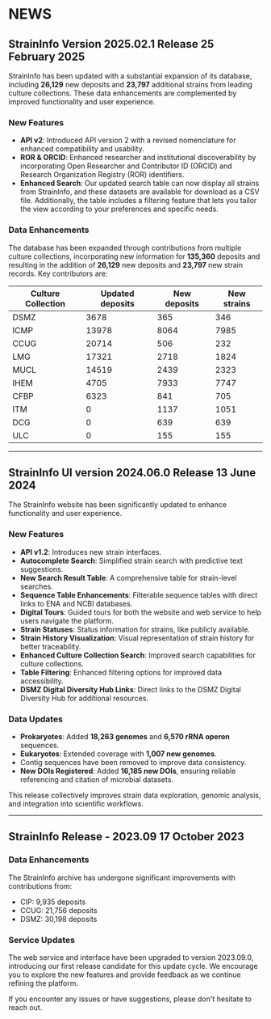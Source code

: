 
<Container>

# NEWS

## StrainInfo Version 2025.02.1 Release <date>25 February 2025</date>

StrainInfo has been updated with a substantial expansion of its database,
including **26,129** new deposits and **23,797** additional strains from leading
culture collections. These data enhancements are complemented by improved functionality
and user experience.

### New Features

- **API v2**: Introduced API version 2 with a revised nomenclature for enhanced
  compatibility and usability.
- **ROR & ORCID**: Enhanced researcher and institutional discoverability by
  incorporating Open Researcher and Contributor ID (ORCID)
  and Research Organization Registry (ROR) identifiers.
- **Enhanced Search**: Our updated search table can now display all strains from StrainInfo,
  and these datasets are available for download as a CSV file.
  Additionally, the table includes a filtering feature that lets you tailor
  the view according to your preferences and specific needs.

### Data Enhancements

The database has been expanded through contributions from multiple culture collections,
incorporating new information for **135,360** deposits and
resulting in the addition of **26,129** new deposits
and **23,797** new strain records. Key contributors are:

| Culture Collection | Updated deposits | New deposits | New strains |
| ------------------ | ---------------- | ------------ | ----------- |
| DSMZ               | 3678             | 365          | 346         |
| ICMP               | 13978            | 8064         | 7985        |
| CCUG               | 20714            | 506          | 232         |
| LMG                | 17321            | 2718         | 1824        |
| MUCL               | 14519            | 2439         | 2323        |
| IHEM               | 4705             | 7933         | 7747        |
| CFBP               | 6323             | 841          | 705         |
| ITM                | 0                | 1137         | 1051        |
| DCG                | 0                | 639          | 639         |
| ULC                | 0                | 155          | 155         |

---

## StrainInfo UI version 2024.06.0 Release <date>13 June 2024</date>

The StrainInfo website has been significantly updated
to enhance functionality and user experience.

### New Features

- **API v1.2**: Introduces new strain interfaces.
- **Autocomplete Search**: Simplified strain search with predictive text suggestions.
- **New Search Result Table**: A comprehensive table for strain-level searches.
- **Sequence Table Enhancements**: Filterable sequence tables with direct links to ENA and NCBI databases.
- **Digital Tours**: Guided tours for both the website and web service to help users navigate the platform.
- **Strain Statuses**: Status information for strains, like publicly available.
- **Strain History Visualization**: Visual representation of strain history for better traceability.
- **Enhanced Culture Collection Search**: Improved search capabilities for culture collections.
- **Table Filtering**: Enhanced filtering options for improved data accessibility.
- **DSMZ Digital Diversity Hub Links**: Direct links to the DSMZ Digital Diversity Hub for additional resources.

### Data Updates

- **Prokaryotes**: Added **18,263 genomes** and **6,570 rRNA operon** sequences.
- **Eukaryotes**: Extended coverage with **1,007 new genomes**.
- Contig sequences have been removed to improve data consistency.
- **New DOIs Registered**: Added **16,185 new DOIs**, ensuring reliable referencing and citation of microbial datasets.

This release collectively improves strain data exploration, genomic analysis, and integration into scientific workflows.

---

## StrainInfo Release - 2023.09 <date>17 October 2023</date>

### Data Enhancements

The StrainInfo archive has undergone significant improvements with contributions from:

- CIP: 9,935 deposits
- CCUG: 21,756 deposits
- DSMZ: 30,198 deposits

### Service Updates

The web service and interface have been upgraded to version 2023.09.0, introducing
our first release candidate for this update cycle.
We encourage you to explore the new features and provide feedback as we continue refining the platform.

If you encounter any issues or have suggestions, please don't hesitate to reach out.

</Container>
